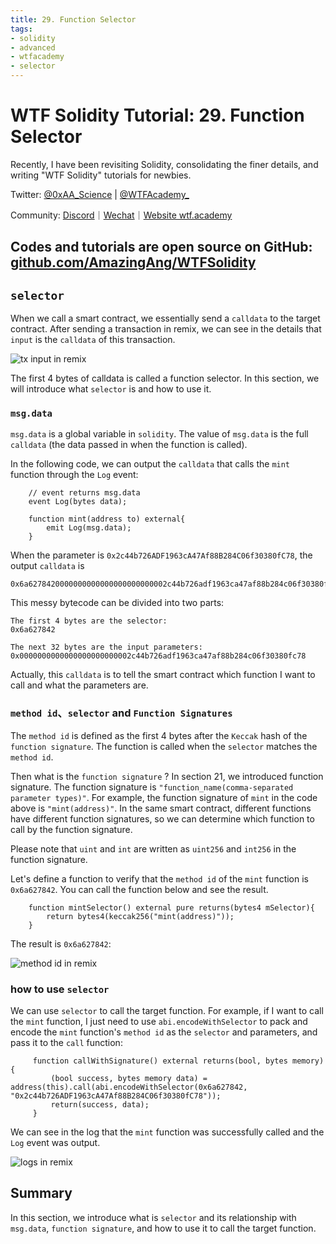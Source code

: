 ```yaml
---
title: 29. Function Selector
tags:
- solidity
- advanced
- wtfacademy
- selector
---
```


# WTF Solidity Tutorial: 29. Function Selector
<QuizProgress courseId={SOLIDITY_ADVANCED_ID} lessonId={SOLIDITY_ADVANCED_LESSON_ID_14} />

Recently, I have been revisiting Solidity, consolidating the finer details, and writing "WTF Solidity" tutorials for newbies. 

Twitter: [@0xAA_Science](https://twitter.com/0xAA_Science) | [@WTFAcademy_](https://twitter.com/WTFAcademy_)

Community: [Discord](https://discord.wtf.academy)｜[Wechat](https://docs.google.com/forms/d/e/1FAIpQLSe4KGT8Sh6sJ7hedQRuIYirOoZK_85miz3dw7vA1-YjodgJ-A/viewform?usp=sf_link)｜[Website wtf.academy](https://wtf.academy)

Codes and tutorials are open source on GitHub: [github.com/AmazingAng/WTFSolidity](https://github.com/AmazingAng/WTFSolidity)
---

## `selector`

When we call a smart contract, we essentially send a `calldata` to the target contract. After sending a transaction in remix, we can see in the details that `input` is the `calldata` of this transaction.

![tx input in remix](./img/29-1.png)

The first 4 bytes of calldata is called a function selector. In this section, we will introduce what `selector` is and how to use it.

### `msg.data`

`msg.data` is a global variable in `solidity`. The value of `msg.data` is the full `calldata` (the data passed in when the function is called).

In the following code, we can output the `calldata` that calls the `mint` function through the `Log` event:

```solidity
    // event returns msg.data
    event Log(bytes data);

    function mint(address to) external{
        emit Log(msg.data);
    }
```

When the parameter is `0x2c44b726ADF1963cA47Af88B284C06f30380fC78`, the output `calldata` is

```
0x6a6278420000000000000000000000002c44b726adf1963ca47af88b284c06f30380fc78
```

This messy bytecode can be divided into two parts:

```
The first 4 bytes are the selector:
0x6a627842

The next 32 bytes are the input parameters:
0x0000000000000000000000002c44b726adf1963ca47af88b284c06f30380fc78
```

Actually, this  `calldata` is to tell the smart contract which function I want to call and what the parameters are.

### `method id`、`selector` and `Function Signatures`

The `method id` is defined as the first 4 bytes after the `Keccak` hash of the `function signature`. The function is called when the `selector` matches the `method id`.

Then what is the `function signature` ? In section 21, we introduced function signature. The function signature is `"function_name(comma-separated parameter types)"`. For example, the function signature of `mint` in the code above is `"mint(address)"`. In the same smart contract, different functions have different function signatures, so we can determine which function to call by the function signature.

Please note that `uint` and `int` are written as `uint256` and `int256` in the function signature.

Let's define a function to verify that the `method id` of the `mint` function is `0x6a627842`. You can call the function below and see the result.

```solidity
    function mintSelector() external pure returns(bytes4 mSelector){
        return bytes4(keccak256("mint(address)"));
    }
```

The result is `0x6a627842`:

![method id in remix](./img/29-2.png)

### how to use `selector`

We can use `selector` to call the target function. For example, if I want to call the `mint` function, I just need to use `abi.encodeWithSelector` to pack and encode the `mint` function's `method id` as the `selector` and parameters, and pass it to the `call` function:

````solidity
     function callWithSignature() external returns(bool, bytes memory){
         (bool success, bytes memory data) = address(this).call(abi.encodeWithSelector(0x6a627842, "0x2c44b726ADF1963cA47Af88B284C06f30380fC78"));
         return(success, data);
     }
````

We can see in the log that the `mint` function was successfully called and the `Log` event was output.

![logs in remix](./img/29-3.png)

## Summary

In this section, we introduce what is `selector` and its relationship with `msg.data`, `function signature`, and how to use it to call the target function.

<QuizForm courseId={SOLIDITY_ADVANCED_ID} lessonId={SOLIDITY_ADVANCED_LESSON_ID_14} />